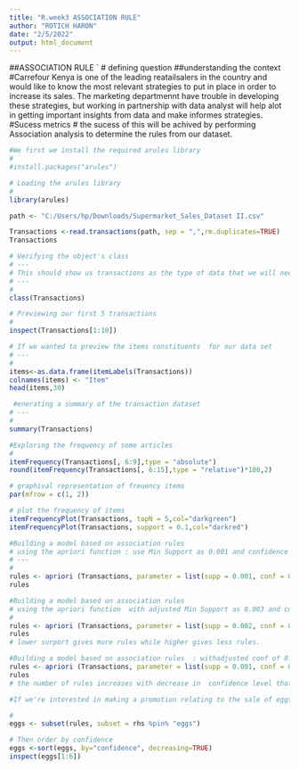 ---
title: "R.week3 ASSOCIATION RULE"
author: "ROTICH HARON"
date: "2/5/2022"
output: html_document
---
##ASSOCIATION RULE
`
# defining question
##understanding the context
#Carrefour Kenya  is one of the leading reatailsalers in the country and would like to know the most relevant strategies to put in place in order to  increase its sales. The marketing departmennt have trouble  in developing  these strategies, but working in partnership with data analyst will help alot in getting important insights from data and make informes strategies.
#Sucess metrics
# the sucess of this will be achived by performing Association analysis to determine the rules from our dataset.

```{r}
#We first we install the required arules library 
#
#install.packages("arules")


```
```{r}
# Loading the arules library
#
library(arules)
```

```{r}
path <- "C:/Users/hp/Downloads/Supermarket_Sales_Dataset II.csv"

Transactions <-read.transactions(path, sep = ",",rm.duplicates=TRUE)
Transactions


```
```{r}
# Verifying the object's class
# ---
# This should show us transactions as the type of data that we will need
# ---
# 
class(Transactions)

```
```{r}
# Previewing our first 5 transactions
#
inspect(Transactions[1:10])

```

```{r}

# If we wanted to preview the items constituents  for our data set
# ---
# 
items<-as.data.frame(itemLabels(Transactions))
colnames(items) <- "Item"
head(items,30)    
```
```{r}
 #enerating a summary of the transaction dataset
# ---
# 
summary(Transactions)

```
```{r}
#Exploring the frequency of some articles 
# 
itemFrequency(Transactions[, 6:9],type = "absolute")
round(itemFrequency(Transactions[, 6:15],type = "relative")*100,2)

```
```{r}
# graphival representation of freuency items
par(mfrow = c(1, 2))

# plot the frequency of items
itemFrequencyPlot(Transactions, topN = 5,col="darkgreen")
itemFrequencyPlot(Transactions, support = 0.1,col="darkred")

```

```{r}

#Building a model based on association rules 
# using the apriori function : use Min Support as 0.001 and confidence as 0.6
# ---
# 
rules <- apriori (Transactions, parameter = list(supp = 0.001, conf = 0.6))
rules

```

```{r}
#Building a model based on association rules 
# using the apriori function  with adjusted Min Support as 0.003 and confidence as 0.8
# 
rules <- apriori (Transactions, parameter = list(supp = 0.002, conf = 0.8))
rules
# lower surport gives more rules while higher gives less rules.
```


```{r}
#Building a model based on association rules  : withadjusted conf of 0.5 will maintainuing the surpport
rules <- apriori (Transactions, parameter = list(supp = 0.001, conf = 0.5))
rules
# the number of rules increases with decrease in  confidence level that is lower confidece produces more rules.

```

```{r}

#If we're interested in making a promotion relating to the sale of eggs, 

# 
eggs <- subset(rules, subset = rhs %pin% "eggs")
```

```{r}
# Then order by confidence
eggs <-sort(eggs, by="confidence", decreasing=TRUE)
inspect(eggs[1:6])
```


```{r}



````
